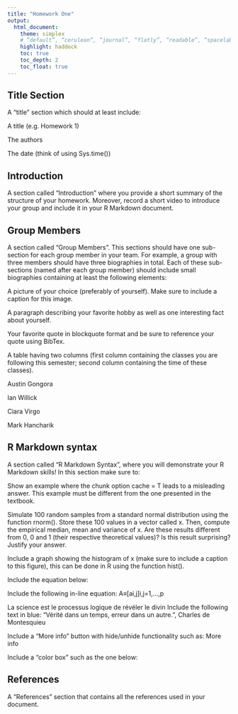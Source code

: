 ```yaml
---
title: "Homework One"
output:
  html_document:
    theme: simplex
    # “default”, “cerulean”, “journal”, “flatly”, “readable”, “spacelab”, “united”, “cosmo”, “lumen”, “paper”, “sandstone”, “simplex”, “yeti”
    highlight: haddock
    toc: true
    toc_depth: 2
    toc_float: true
---
```


## Title Section

A “title” section which should at least include:

A title (e.g. Homework 1)

The authors

The date (think of using Sys.time())

## Introduction

A section called “Introduction” where you provide a short summary of the structure of your homework. Moreover, record a short video to introduce your group and include it in your R Markdown document.

## Group Members

A section called “Group Members”. This sections should have one sub-section for each group member in your team. For example, a group with three members should have three biographies in total. Each of these sub-sections (named after each group member) should include small biographies containing at least the following elements:

A picture of your choice (preferably of yourself). Make sure to include a caption for this image.

A paragraph describing your favorite hobby as well as one interesting fact about yourself.

Your favorite quote in blockquote format and be sure to reference your quote using BibTex.

A table having two columns (first column containing the classes you are following this semester; second column containing the time of these classes).

Austin Gongora 


Ian Willick


Ciara Virgo


Mark Hancharik


## R Markdown syntax

A section called “R Markdown Syntax”, where you will demonstrate your R Markdown skills! In this section make sure to:

Show an example where the chunk option cache = T leads to a misleading answer. This example must be different from the one presented in the textbook.

Simulate 100 random samples from a standard normal distribution using the function rnorm(). Store these 100 values in a vector called x. Then, compute the empirical median, mean and variance of x. Are these results different from 0, 0 and 1 (their respective theoretical values)? Is this result surprising? Justify your answer.

Include a graph showing the histogram of x (make sure to include a caption to this figure), this can be done in R using the function hist().

Include the equation below:



Include the following in-line equation: A≡[ai,j]i,j=1,…,p

La science est le processus logique de révéler le divin
Include the following text in blue: “Vérité dans un temps, erreur dans un autre.”, Charles de Montesquieu

Include a “More info” button with hide/unhide functionality such as: More info

Include a “color box” such as the one below:

## References

A “References” section that contains all the references used in your document.
